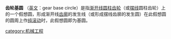 {{Expand|time=2010-12-16}}

'''齿轮基圆''' （[[英文|英文]]：gear base circle）是指[[渐开线|渐开线]][[齿轮|圆柱齿轮]]（或[[摆线|摆线]]圆柱齿轮）上的一个假想圆，形成渐开线[[齿廓|齿廓]]的发生线（或形成摆线齿廓的发生圆）在此假想圆的圆周上作[[纯滚动|纯滚动]]时，此假想圆即为基圆。

[[category:机械工程|category:机械工程]]